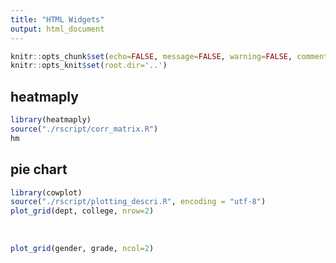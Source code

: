 ```yaml
---
title: "HTML Widgets"
output: html_document
---
```


```r
knitr::opts_chunk$set(echo=FALSE, message=FALSE, warning=FALSE, comment="")
knitr::opts_knit$set(root.dir='..')
```


## heatmaply
```r
library(heatmaply)
source("./rscript/corr_matrix.R")
hm
```

## pie chart

```r
library(cowplot)
source("./rscript/plotting_descri.R", encoding = "utf-8")
plot_grid(dept, college, nrow=2)
```

<br>

```r
plot_grid(gender, grade, ncol=2)
```



